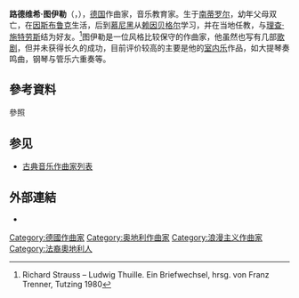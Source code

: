 {{Infobox classical
| 中文名 = 图伊勒
| 画像 = LudwigThuille.jpg
| 附注 =      
| 原文名 = Ludwig Thuille         
| 国别 = {{flag|German Empire}}   
| 出生日期 = {{birth date|1861|11|30}}
| 出生地 = {{flag|Austrian Empire}}[[提洛伯國|提洛]][[波尔查诺|博岑]]（今屬[[義大利|義大利]]）
| 逝世日期 = {{death date and age|1907|2|5|1861|11|30}}
| 逝世地 = {{flag|German Empire}}[[巴伐利亞王國|巴伐利亞]][[慕尼黑|慕尼黑]]
| 所属时期 = 浪漫主义
| 所属乐派 =  
| 擅长作品类型 = 管弦乐，室内乐
| 代表作 = 钢琴与管乐六重奏，大提琴奏鸣曲，钢琴协奏曲
| 师从 = [[赖因贝格尔|赖因贝格尔]]
| 学生 = [[布洛赫|布洛赫]]，[[韦茨|韦茨]]
| 官方网站 = 
}}

'''路德维希·图伊勒'''（{{lang-de|'''Ludwig Thuille'''}}，{{bd|1861年|11月30日|1907年|2月5日|catIdx=T}}），[[德国|德国]]作曲家，音乐教育家。生于[[波尔扎诺自治省|南蒂罗尔]]，幼年父母双亡，在[[因斯布鲁克|因斯布鲁克]]生活，后到[[慕尼黑|慕尼黑]]从[[赖因贝格尔|赖因贝格尔]]学习，并在当地任教，与[[理查·施特劳斯|理查·施特劳斯]]结为好友。<ref>Richard Strauss – Ludwig Thuille. Ein Briefwechsel, hrsg. von Franz Trenner, Tutzing 1980 </ref>图伊勒是一位风格比较保守的作曲家，他虽然也写有几部[[歌剧|歌剧]]，但并未获得长久的成功，目前评价较高的主要是他的[[室内乐|室内乐]]作品，如大提琴奏鸣曲，钢琴与管乐六重奏等。

== 參考資料 ==
;參照
{{Reflist}}

== 参见 ==
{{portal|古典音樂}}
* [[古典音乐作曲家列表|古典音乐作曲家列表]]

== 外部連結 ==
* {{IMSLP|id=Thuille, Ludwig}}

{{Authority control}}

{{DEFAULTSORT:Thuille, Ludwig}}
[[Category:德國作曲家|Category:德國作曲家]]
[[Category:奥地利作曲家|Category:奥地利作曲家]]
[[Category:浪漫主义作曲家|Category:浪漫主义作曲家]]
[[Category:法裔奧地利人|Category:法裔奧地利人]]
